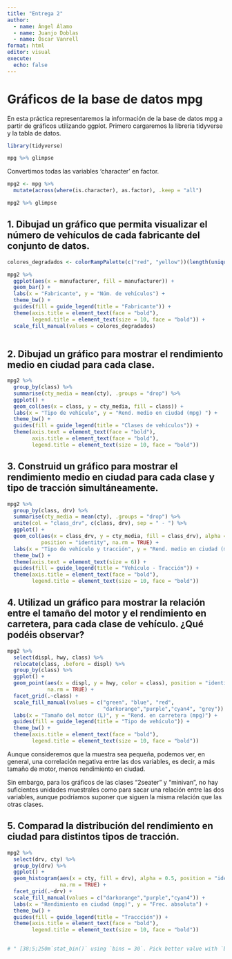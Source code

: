 ```yaml
---
title: "Entrega 2"
author: 
  - name: Ángel Álamo
  - name: Juanjo Doblas
  - name: Óscar Vanrell 
format: html
editor: visual
execute:
  echo: false
---
```


# Gráficos de la base de datos mpg

En esta práctica representaremos la información de la base de datos mpg a partir de gráficos utilizando ggplot. Primero cargaremos la librería tidyverse y la tabla de datos.

```r
library(tidyverse)
```

```r
mpg %>% glimpse

```

Convertimos todas las variables 'character' en factor.

```r
mpg2 <- mpg %>%
  mutate(across(where(is.character), as.factor), .keep = "all")

mpg2 %>% glimpse
```

## 1. Dibujad un gráfico que permita visualizar el número de vehículos de cada fabricante del conjunto de datos.

```r

colores_degradados <- colorRampPalette(c("red", "yellow"))(length(unique(mpg2$manufacturer)))

mpg2 %>%
  ggplot(aes(x = manufacturer, fill = manufacturer)) +
  geom_bar() +
  labs(x = "Fabricante", y = "Núm. de vehículos") + 
  theme_bw() +
  guides(fill = guide_legend(title = "Fabricante")) +
  theme(axis.title = element_text(face = "bold"),
        legend.title = element_text(size = 10, face = "bold")) + 
  scale_fill_manual(values = colores_degradados)
  

```

## 2. Dibujad un gráfico para mostrar el rendimiento medio en ciudad para cada clase.

```r

mpg2 %>% 
  group_by(class) %>% 
  summarise(cty_media = mean(cty), .groups = "drop") %>%
  ggplot() + 
  geom_col(aes(x = class, y = cty_media, fill = class)) +
  labs(x = "Tipo de vehículo", y = "Rend. medio en ciudad (mpg) ") +
  theme_bw() + 
  guides(fill = guide_legend(title = "Clases de vehículos")) +
  theme(axis.text = element_text(face = "bold"),
        axis.title = element_text(face = "bold"),
        legend.title = element_text(size = 10, face = "bold"))
```

## 3. Construid un gráfico para mostrar el rendimiento medio en ciudad para cada clase y tipo de tracción simultáneamente.

```r

mpg2 %>% 
  group_by(class, drv) %>% 
  summarise(cty_media = mean(cty), .groups = "drop") %>%
  unite(col = "class_drv", c(class, drv), sep = " - ") %>%
  ggplot() + 
  geom_col(aes(x = class_drv, y = cty_media, fill = class_drv), alpha = 0.8,
           position = "identity", na.rm = TRUE) +
  labs(x = "Tipo de vehículo y tracción", y = "Rend. medio en ciudad (mpg) ") +
  theme_bw() +
  theme(axis.text = element_text(size = 6)) +
  guides(fill = guide_legend(title = "Vehículo - Tracción")) +
  theme(axis.title = element_text(face = "bold"),
        legend.title = element_text(size = 10, face = "bold"))


```
## 4. Utilizad un gráfico para mostrar la relación entre el tamaño del motor y el rendimiento en carretera, para cada clase de vehículo. ¿Qué podéis observar?

```r

mpg2 %>% 
  select(displ, hwy, class) %>% 
  relocate(class, .before = displ) %>%
  group_by(class) %>% 
  ggplot() + 
  geom_point(aes(x = displ, y = hwy, color = class), position = "identity",
             na.rm = TRUE) +
  facet_grid(.~class) +
  scale_fill_manual(values = c("green", "blue", "red",
                               "darkorange","purple","cyan4", "grey")) +
  labs(x = "Tamaño del motor (L)", y = "Rend. en carretera (mpg)") +
  guides(fill = guide_legend(title = "Tipo de vehículo")) +
  theme_bw() +
  theme(axis.title = element_text(face = "bold"),
        legend.title = element_text(size = 10, face = "bold"))
```
Aunque consideremos que la muestra sea pequeña, podemos ver, en general, una correlación negativa entre las dos variables, es decir, a más tamaño de motor, menos rendimiento en ciudad.

Sin embargo, para los gráficos de las clases "2seater" y "minivan", no hay suficientes unidades muestrales como para sacar una relación entre las dos variables, aunque podríamos suponer que siguen la misma relación que las otras clases.

## 5. Comparad la distribución del rendimiento en ciudad para distintos tipos de tracción.

```r

mpg2 %>%
  select(drv, cty) %>% 
  group_by(drv) %>% 
  ggplot() + 
  geom_histogram(aes(x = cty, fill = drv), alpha = 0.5, position = "identity",
                 na.rm = TRUE) +
  facet_grid(.~drv) +
  scale_fill_manual(values = c("darkorange","purple","cyan4")) +
  labs(x = "Rendimiento en ciudad (mpg)", y = "Frec. absoluta") +
  theme_bw() +
  guides(fill = guide_legend(title = "Traccción")) +
  theme(axis.title = element_text(face = "bold"),
        legend.title = element_text(size = 10, face = "bold"))
  

```

```r

# "	[38;5;250m`stat_bin()` using `bins = 30`. Pick better value with `binwidth`.[39m" sale en el html y habría que quitarlo
```


